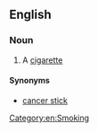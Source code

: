 ==English==

===Noun===
{{en-noun}}
# {{lb|en|slang}} A [[cigarette]]

====Synonyms====
* [[cancer stick]]
[[Category:en:Smoking]]